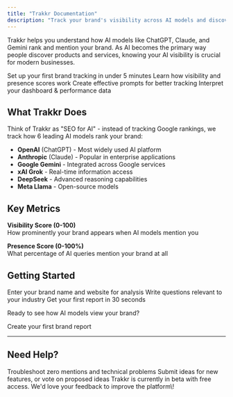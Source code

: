 ```yaml
---
title: "Trakkr Documentation"
description: "Track your brand's visibility across AI models and discover how artificial intelligence sees your business"
---
```


Trakkr helps you understand how AI models like ChatGPT, Claude, and Gemini rank and mention your brand. As AI becomes the primary way people discover products and services, knowing your AI visibility is crucial for modern businesses.

<CardGroup cols={2}>
  <Card title="Quick Start" icon="rocket" href="/quickstart">
    Set up your first brand tracking in under 5 minutes
  </Card>
  <Card title="Understanding Scores" icon="chart-line" href="/understanding-scores">
    Learn how visibility and presence scores work
  </Card>
  <Card title="Writing Prompts" icon="message-question" href="/working-with-prompts">
    Create effective prompts for better tracking
  </Card>
  <Card title="Reading Reports" icon="file" href="/reading-reports">
    Interpret your dashboard & performance data
  </Card>
</CardGroup>

## What Trakkr Does

Think of Trakkr as "SEO for AI" - instead of tracking Google rankings, we track how 6 leading AI models rank your brand:

- **OpenAI** (ChatGPT) - Most widely used AI platform
- **Anthropic** (Claude) - Popular in enterprise applications
- **Google Gemini** - Integrated across Google services
- **xAI Grok** - Real-time information access
- **DeepSeek** - Advanced reasoning capabilities
- **Meta Llama** - Open-source models

## Key Metrics

**Visibility Score (0-100)**\
How prominently your brand appears when AI models mention you

**Presence Score (0-100%)**\
What percentage of AI queries mention your brand at all

## Getting Started

<Steps>
  <Step title="Add Your Brand">
    Enter your brand name and website for analysis
  </Step>
  <Step title="Create Prompts">
    Write questions relevant to your industry
  </Step>
  <Step title="View Results">
    Get your first report in 30 seconds
  </Step>
</Steps>

Ready to see how AI models view your brand?

<Card title="Start Tracking" icon="play" href="/quickstart">
  Create your first brand report
</Card>

---

## Need Help?

<CardGroup cols={2}>
  <Card title="Common Issues" icon="wrench" href="/troubleshooting">
    Troubleshoot zero mentions and technical problems
  </Card>
  <Card title="Feature Request" icon="sparkles" href="https://trakkr.featurebase.app/roadmap">
    Submit ideas for new features, or vote on proposed ideas
  </Card>
</CardGroup>

<Note>
  Trakkr is currently in beta with free access. We'd love your feedback to improve the platform\!
</Note>